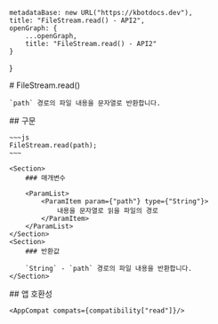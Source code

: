 
    metadataBase: new URL("https://kbotdocs.dev"),
    title: "FileStream.read() - API2",
    openGraph: {
        ...openGraph,
        title: "FileStream.read() - API2"
    }
}

<Section>
    # FileStream.read()

    `path` 경로의 파일 내용을 문자열로 반환합니다.
</Section>
<Section>
    ## 구문

    ~~~js
    FileStream.read(path);
    ~~~

    <Section>
        ### 매개변수

        <ParamList>
            <ParamItem param={"path"} type={"String"}>
                내용을 문자열로 읽을 파일의 경로
            </ParamItem>
        </ParamList>
    </Section>
    <Section>
        ### 반환값

        `String` - `path` 경로의 파일 내용을 반환합니다.
    </Section>
</Section>
<Section>
    ## 앱 호환성

    <AppCompat compats={compatibility["read"]}/>
</Section>
